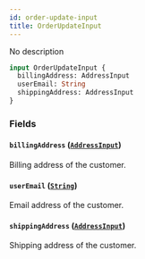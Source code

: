 ```yaml
---
id: order-update-input
title: OrderUpdateInput
---
```



No description

```graphql
input OrderUpdateInput {
  billingAddress: AddressInput
  userEmail: String
  shippingAddress: AddressInput
}
```


### Fields

#### `billingAddress` ([`AddressInput`](../../../developer/api-reference/inputs/address-input))

Billing address of the customer.


#### `userEmail` ([`String`](../../../developer/api-reference/scalars/string))

Email address of the customer.


#### `shippingAddress` ([`AddressInput`](../../../developer/api-reference/inputs/address-input))

Shipping address of the customer.




